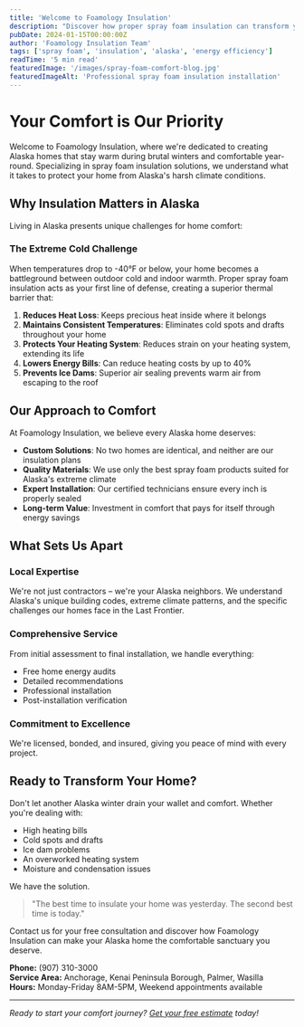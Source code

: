 ---
title: 'Welcome to Foamology Insulation'
description: "Discover how proper spray foam insulation can transform your Alaska home into a comfortable, energy-efficient sanctuary."
pubDate: 2024-01-15T00:00:00Z
author: 'Foamology Insulation Team'
tags: ['spray foam', 'insulation', 'alaska', 'energy efficiency']
readTime: '5 min read'
featuredImage: '/images/spray-foam-comfort-blog.jpg'
featuredImageAlt: 'Professional spray foam insulation installation'
---

# Your Comfort is Our Priority

Welcome to Foamology Insulation, where we're dedicated to creating Alaska homes that stay warm during brutal winters and comfortable year-round. Specializing in spray foam insulation solutions, we understand what it takes to protect your home from Alaska's harsh climate conditions.

## Why Insulation Matters in Alaska

Living in Alaska presents unique challenges for home comfort:

### The Extreme Cold Challenge

When temperatures drop to -40°F or below, your home becomes a battleground between outdoor cold and indoor warmth. Proper spray foam insulation acts as your first line of defense, creating a superior thermal barrier that:

1. **Reduces Heat Loss**: Keeps precious heat inside where it belongs
2. **Maintains Consistent Temperatures**: Eliminates cold spots and drafts throughout your home
3. **Protects Your Heating System**: Reduces strain on your heating system, extending its life
4. **Lowers Energy Bills**: Can reduce heating costs by up to 40%
5. **Prevents Ice Dams**: Superior air sealing prevents warm air from escaping to the roof

## Our Approach to Comfort

At Foamology Insulation, we believe every Alaska home deserves:

- **Custom Solutions**: No two homes are identical, and neither are our insulation plans
- **Quality Materials**: We use only the best spray foam products suited for Alaska's extreme climate
- **Expert Installation**: Our certified technicians ensure every inch is properly sealed
- **Long-term Value**: Investment in comfort that pays for itself through energy savings

## What Sets Us Apart

### Local Expertise
We're not just contractors – we're your Alaska neighbors. We understand Alaska's unique building codes, extreme climate patterns, and the specific challenges our homes face in the Last Frontier.

### Comprehensive Service
From initial assessment to final installation, we handle everything:
- Free home energy audits
- Detailed recommendations
- Professional installation
- Post-installation verification

### Commitment to Excellence
We're licensed, bonded, and insured, giving you peace of mind with every project.

## Ready to Transform Your Home?

Don't let another Alaska winter drain your wallet and comfort. Whether you're dealing with:
- High heating bills
- Cold spots and drafts
- Ice dam problems
- An overworked heating system
- Moisture and condensation issues

We have the solution.

> "The best time to insulate your home was yesterday. The second best time is today."

Contact us for your free consultation and discover how Foamology Insulation can make your Alaska home the comfortable sanctuary you deserve.

**Phone:** (907) 310-3000  
**Service Area:** Anchorage, Kenai Peninsula Borough, Palmer, Wasilla  
**Hours:** Monday-Friday 8AM-5PM, Weekend appointments available

---

*Ready to start your comfort journey? [Get your free estimate](#contact-form) today!*
